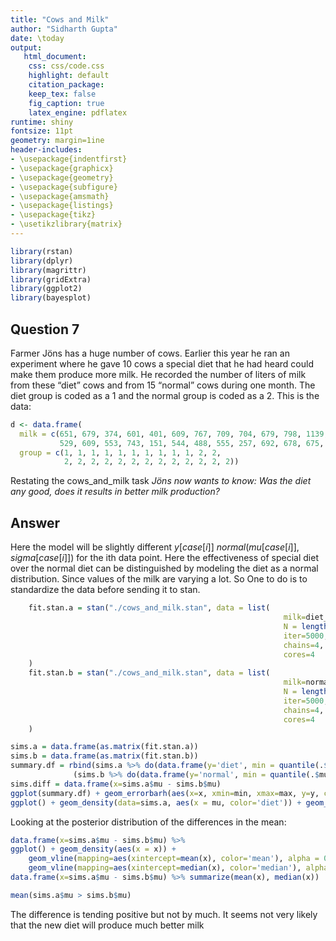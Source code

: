 ```yaml
---
title: "Cows and Milk"
author: "Sidharth Gupta"
date: \today
output:
   html_document:
    css: css/code.css
    highlight: default
    citation_package:
    keep_tex: false
    fig_caption: true
    latex_engine: pdflatex
runtime: shiny
fontsize: 11pt
geometry: margin=1ine
header-includes:
- \usepackage{indentfirst}
- \usepackage{graphicx}
- \usepackage{geometry}
- \usepackage{subfigure}
- \usepackage{amsmath}
- \usepackage{listings}
- \usepackage{tikz}
- \usetikzlibrary{matrix}
---
```


```r
library(rstan)
library(dplyr)
library(magrittr)
library(gridExtra)
library(ggplot2)
library(bayesplot)
```
## Question 7
Farmer Jöns has a huge number of cows. Earlier this year he ran an experiment where he gave 10 cows a special diet that he had heard could make them produce more milk. He recorded the number of liters of milk from these “diet” cows and from 15 “normal” cows during one month. The diet group is coded as a 1 and the normal group is coded as a 2. This is the data:
```r
d <- data.frame(
  milk = c(651, 679, 374, 601, 401, 609, 767, 709, 704, 679, 798, 1139,
           529, 609, 553, 743, 151, 544, 488, 555, 257, 692, 678, 675, 538),
  group = c(1, 1, 1, 1, 1, 1, 1, 1, 1, 1, 2, 2, 
            2, 2, 2, 2, 2, 2, 2, 2, 2, 2, 2, 2, 2))
```
Restating the cows_and_milk task *Jöns now wants to know: Was the diet any good, does it results in better milk production?* 

## Answer
Here the model will be slightly different  $y[case[i]] ~ normal(mu[case[i]], sigma[case[i]])$ for the ith data point.
Here the effectiveness of special diet over the normal diet can be distinguished by modeling the diet as a normal distribution. Since values of the milk are varying a lot. So One to do is to standardize the data before sending it to stan.


```r
    fit.stan.a = stan("./cows_and_milk.stan", data = list(
                                                             milk=diet_milk,
                                                             N = length(diet_milk)),
                                                             iter=5000,
                                                             chains=4,
                                                             cores=4
    )
    fit.stan.b = stan("./cows_and_milk.stan", data = list(
                                                             milk=normal_milk,
                                                             N = length(normal_milk)),
                                                             iter=5000,
                                                             chains=4,
                                                             cores=4
    )
```

```r
sims.a = data.frame(as.matrix(fit.stan.a))
sims.b = data.frame(as.matrix(fit.stan.b))
summary.df = rbind(sims.a %>% do(data.frame(y='diet', min = quantile(.$mu, 0.05), max = quantile(.$mu, 0.95), x = mean(.$mu))), 
              (sims.b %>% do(data.frame(y='normal', min = quantile(.$mu, 0.05), max = quantile(.$mu, 0.95), x = mean(.$mu)))))
sims.diff = data.frame(x=sims.a$mu - sims.b$mu)
ggplot(summary.df) + geom_errorbarh(aes(x=x, xmin=min, xmax=max, y=y, color=y)) + geom_point(aes(x=x, y=y, color=y))
ggplot() + geom_density(data=sims.a, aes(x = mu, color='diet')) + geom_density(data=sims.b, aes(x = mu, color="normal")) 

```
Looking at the posterior distribution of the differences in the mean: 

```r

data.frame(x=sims.a$mu - sims.b$mu) %>%
ggplot() + geom_density(aes(x = x)) +
    geom_vline(mapping=aes(xintercept=mean(x), color='mean'), alpha = 0.5) +
    geom_vline(mapping=aes(xintercept=median(x), color='median'), alpha =0.5)
data.frame(x=sims.a$mu - sims.b$mu) %>% summarize(mean(x), median(x))
```

```r
mean(sims.a$mu > sims.b$mu)
```
The difference is tending positive but not by much. It seems not very likely that the new diet will produce much better milk
